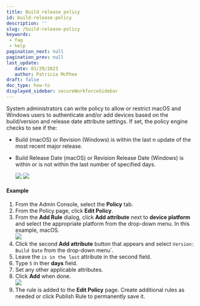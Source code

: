 ```yaml
---
title: Build release policy
id: build-release-policy
description: ''
slug: /build-release-policy
keywords: 
 - faq
 - help
pagination_next: null
pagination_prev: null
last_update: 
   date: 03/29/2023
   author: Patricia McPhee
draft: false
doc_type: how-to
displayed_sidebar: secureWorkforceSidebar
---
```



<SupportedOsAuthenticatorWindowsOnly />

System administrators can write policy to allow or restrict macOS and Windows users to authenticate and/or add devices based on the build/version and release date attribute settings. If set, the policy engine checks to see if the:

*	Build (macOS) or Revision (Windows) is within the last n update of the most recent major release.
	
*	Build Release Date (macOS) or Revision Release Date (Windows) is within or is not within the last number of specified days.

	![](/images/policy/build-release-date-macos.PNG)
	![](/images/policy/build-release-date-windows.PNG)

#### Example ####

1.  From the Admin Console, select the **Policy** tab.
2.  From the Policy page, click **Edit Policy**.
3.	From the **Add Rule** dialog, click **Add attribute** next to **device platform** and select the appropriate platform from the drop-down menu. In this example, macOS.  
    ![](/images/policy/device_platform_macos.PNG)
4.	Click the second **Add attribute** button that appears and select `Version: Build Date` from the drop-down menu`.
5.  Leave the `is in the last` attribute in the second field.
5.	Type `5` in ther **days** field.
7.  Set any other applicable attributes.
9.  Click **Add** when done.  
    ![](/images/policy/version-build-release-daate-macos-is-in-last-days.PNG)
10.  The rule is added to the **Edit Policy** page. Create additional rules as needed or click Publish Rule to permanently save it.

